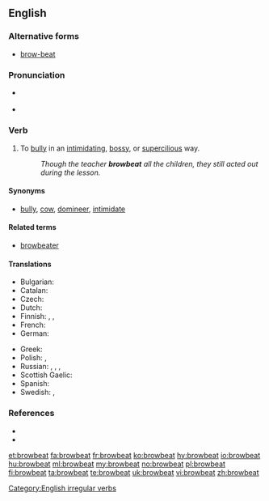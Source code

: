 {{was wotd|2008|January|12}}
==English==
{{rfe|lang=en}}
===Alternative forms===
* [[brow-beat]]

===Pronunciation===
* {{a|RP|US}} {{IPA|/ˈbraʊ.biːt/|lang=en}}
* {{audio|en-us-browbeat.ogg|Audio (US)|lang=en}}

===Verb===
{{en-verb|browbeats|browbeating|browbeat|browbeaten}}

# {{context|transitive|lang=en}} To [[bully]] in an [[intimidating]], [[bossy]], or [[supercilious]] way.
#: ''Though the teacher '''browbeat''' all the children, they still acted out during the lesson.''

====Synonyms====
* {{sense|to bully in an intimidating way}} [[bully]], [[cow]], [[domineer]], [[intimidate]]

====Related terms====
* [[browbeater]]

====Translations====
{{trans-top|to bully in an intimidating way}}
* Bulgarian: {{t+|bg|сплашвам}}
* Catalan: {{t+|ca|intimidar}}
* Czech: {{t|cs|zastrašovat}}
* Dutch: {{t+|nl|intimideren}}
* Finnish: {{t+|fi|pelotella}}, {{t+|fi|tyrannisoida}}, {{t+|fi|pomottaa}}
* French: {{t+|fr|intimider}}
* German: {{t+|de|einschüchtern}}
{{trans-mid}}
* Greek: {{t+|el|αποπαίρνω}}
* Polish: {{t|pl|zastraszyć}}, {{t|pl|zastraszać}}
* Russian: {{t+|ru|запугивать|impf|tr=zapúgivatʹ}}, {{t+|ru|пугать|impf|tr=pugátʹ}}, {{t+|ru|стращать|impf|tr=straščátʹ}}, {{t+|ru|наводить страх|impf|tr=navodítʹ strax}}
* Scottish Gaelic: {{t|gd|sàraich}}
* Spanish: {{t+|es|intimidar}}
* Swedish: {{t|sv|köra med}}, {{t+|sv|tyrannisera}}
{{trans-bottom}}

===References===
* {{R:Century 1911}}
* {{R:Webster 1913}}

[[Category:English irregular verbs]]

[[et:browbeat]]
[[fa:browbeat]]
[[fr:browbeat]]
[[ko:browbeat]]
[[hy:browbeat]]
[[io:browbeat]]
[[hu:browbeat]]
[[ml:browbeat]]
[[my:browbeat]]
[[no:browbeat]]
[[pl:browbeat]]
[[fi:browbeat]]
[[ta:browbeat]]
[[te:browbeat]]
[[uk:browbeat]]
[[vi:browbeat]]
[[zh:browbeat]]